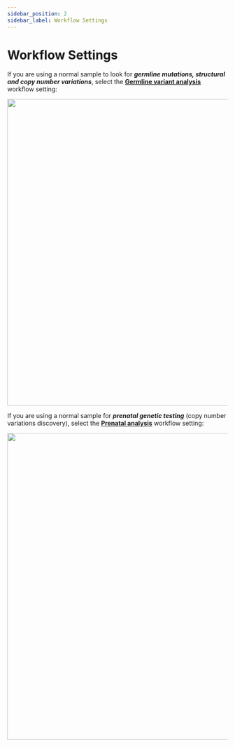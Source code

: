 ```yaml
---
sidebar_position: 2
sidebar_label: Workflow Settings
---
```


# Workflow Settings

If you are using a normal sample to look for ***germline mutations, structural and copy number variations***, select
the **[Germline variant analysis](/settings/settings/main_presets#2-germline-variant-analysis)** workflow setting:

<p align="center">
<img src={require('/img/eng/germline_preset.png').default} width="700"/>
</p>

If you are using a normal sample for ***prenatal genetic testing*** (copy number variations discovery), select the
**[Prenatal analysis](/settings/settings/main_presets#3-prenatal-analysis)** workflow setting:

<p align="center">
<img src={require('/img/eng/prenatal_preset.png').default} width="700"/>
</p>


<SettingsPresets />
